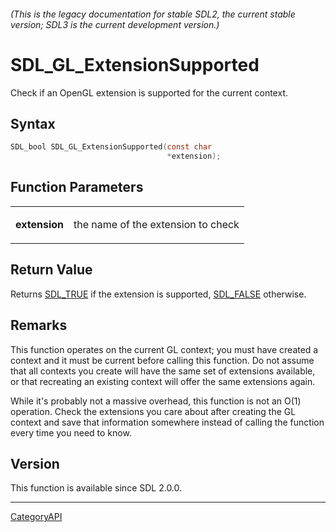 ====== (This is the legacy documentation for stable SDL2, the current stable version; SDL3 is the current development version.) ======
= SDL_GL_ExtensionSupported =

Check if an OpenGL extension is supported for the current context.

== Syntax ==

<syntaxhighlight lang='c'>
SDL_bool SDL_GL_ExtensionSupported(const char
                                   *extension);
</syntaxhighlight>

== Function Parameters ==

{|
|'''extension'''
|the name of the extension to check
|}

== Return Value ==

Returns [[SDL_TRUE]] if the extension is supported, [[SDL_FALSE]]
otherwise.

== Remarks ==

This function operates on the current GL context; you must have created a
context and it must be current before calling this function. Do not assume
that all contexts you create will have the same set of extensions
available, or that recreating an existing context will offer the same
extensions again.

While it's probably not a massive overhead, this function is not an O(1)
operation. Check the extensions you care about after creating the GL
context and save that information somewhere instead of calling the function
every time you need to know.

== Version ==

This function is available since SDL 2.0.0.

----
[[CategoryAPI]]


